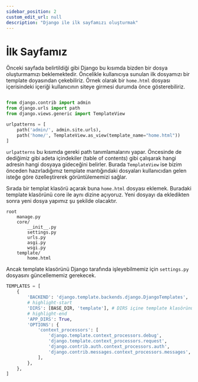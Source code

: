 ```yaml
---
sidebar_position: 2
custom_edit_url: null
description: "Django ile ilk sayfamızı oluşturmak"
---
```


# İlk Sayfamız

Önceki sayfada belirtildiği gibi Django bu kısımda bizden bir dosya oluşturmamızı beklemektedir. Öncelikle kullanıcıya sunulan ilk dosyamızı bir template doyasından çekebiliriz. Örnek olarak bir `home.html` dosyası içerisindeki içeriği kullanıcının siteye girmesi durumda önce gösterebiliriz.

```python title="core/urls.py"

from django.contrib import admin
from django.urls import path
from django.views.generic import TemplateView

urlpatterns = [
    path('admin/', admin.site.urls),
    path('home/', TemplateView.as_view(template_name="home.html"))
]

```

`urlpatterns` bu kısımda gereki path tanımlamalarını yapar. Öncesinde de dediğimiz gibi adeta içindekiler (table of contents) gibi çalışarak hangi adresin hangi dosyaya gideceğini belirler. Burada `TemplateView` ise bizim önceden hazırladığımız template mantığındaki dosyaları kullanıcıdan gelen isteğe göre özelleştirerek görüntülememizi sağlar.

Sırada bir templat klasörü açarak buna `home.html` dosyası eklemek. Buradaki template klasörünü core ile aynı dizine açıyoruz. Yeni dosyayı da ekledikten sonra yeni dosya yapımız şu şekilde olacaktır.

```language-plain
root
	manage.py
	core/ 
		__init__.py
		settings.py
		urls.py
		asgi.py
		wsgi.py
    template/
        home.html

```

Ancak template klasörünü Django tarafında işleyebilmemiz için `settings.py` dosyasını güncellememiz gerekecek.

```python tityle="core/settings.py"
TEMPLATES = [
    {
        'BACKEND': 'django.template.backends.django.DjangoTemplates',
        # highlight-start
        'DIRS': [BASE_DIR, 'template'], # DIRS içine template klasörünü ve ana dizinimizi ekledik
        # highlight-end
        'APP_DIRS': True,
        'OPTIONS': {
            'context_processors': [
                'django.template.context_processors.debug',
                'django.template.context_processors.request',
                'django.contrib.auth.context_processors.auth',
                'django.contrib.messages.context_processors.messages',
            ],
        },
    },
]

```